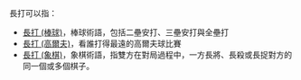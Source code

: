 長打可以指：
*[[長打_(棒球)|長打 (棒球)]]，棒球術語，包括二壘安打、三壘安打與全壘打
*[[長打_(高爾夫)|長打 (高爾夫)]]，看誰打得最遠的高爾夫球比賽
*[[長打_(象棋)|長打 (象棋)]]，象棋術語，指雙方在對局過程中，一方長將、長殺或長捉對方的同一個或多個棋子。
{{消歧義|C長|Cat=二字消歧義}}